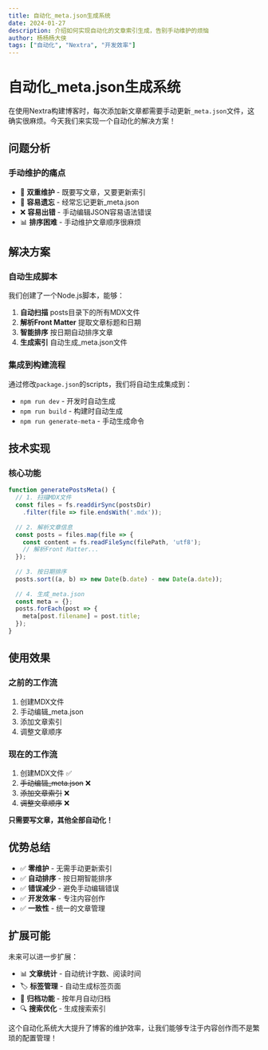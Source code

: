 ```yaml
---
title: 自动化_meta.json生成系统
date: 2024-01-27
description: 介绍如何实现自动化的文章索引生成，告别手动维护的烦恼
author: 杨杨杨大侠
tags: ["自动化", "Nextra", "开发效率"]
---
```


# 自动化_meta.json生成系统

在使用Nextra构建博客时，每次添加新文章都需要手动更新`_meta.json`文件，这确实很麻烦。今天我们来实现一个自动化的解决方案！

## 问题分析

### 手动维护的痛点

- 📝 **双重维护** - 既要写文章，又要更新索引
- 🔄 **容易遗忘** - 经常忘记更新_meta.json
- ❌ **容易出错** - 手动编辑JSON容易语法错误
- 📊 **排序困难** - 手动维护文章顺序很麻烦

## 解决方案

### 自动生成脚本

我们创建了一个Node.js脚本，能够：

1. **自动扫描** posts目录下的所有MDX文件
2. **解析Front Matter** 提取文章标题和日期
3. **智能排序** 按日期自动排序文章
4. **生成索引** 自动生成_meta.json文件

### 集成到构建流程

通过修改`package.json`的scripts，我们将自动生成集成到：

- `npm run dev` - 开发时自动生成
- `npm run build` - 构建时自动生成
- `npm run generate-meta` - 手动生成命令

## 技术实现

### 核心功能

```javascript
function generatePostsMeta() {
  // 1. 扫描MDX文件
  const files = fs.readdirSync(postsDir)
    .filter(file => file.endsWith('.mdx'));
  
  // 2. 解析文章信息
  const posts = files.map(file => {
    const content = fs.readFileSync(filePath, 'utf8');
    // 解析Front Matter...
  });
  
  // 3. 按日期排序
  posts.sort((a, b) => new Date(b.date) - new Date(a.date));
  
  // 4. 生成_meta.json
  const meta = {};
  posts.forEach(post => {
    meta[post.filename] = post.title;
  });
}
```

## 使用效果

### 之前的工作流

1. 创建MDX文件
2. 手动编辑_meta.json
3. 添加文章索引
4. 调整文章顺序

### 现在的工作流

1. 创建MDX文件 ✅
2. ~~手动编辑_meta.json~~ ❌
3. ~~添加文章索引~~ ❌
4. ~~调整文章顺序~~ ❌

**只需要写文章，其他全部自动化！**

## 优势总结

- ✅ **零维护** - 无需手动更新索引
- ✅ **自动排序** - 按日期智能排序
- ✅ **错误减少** - 避免手动编辑错误
- ✅ **开发效率** - 专注内容创作
- ✅ **一致性** - 统一的文章管理

## 扩展可能

未来可以进一步扩展：

- 📊 **文章统计** - 自动统计字数、阅读时间
- 🏷️ **标签管理** - 自动生成标签页面
- 📅 **归档功能** - 按年月自动归档
- 🔍 **搜索优化** - 生成搜索索引

这个自动化系统大大提升了博客的维护效率，让我们能够专注于内容创作而不是繁琐的配置管理！